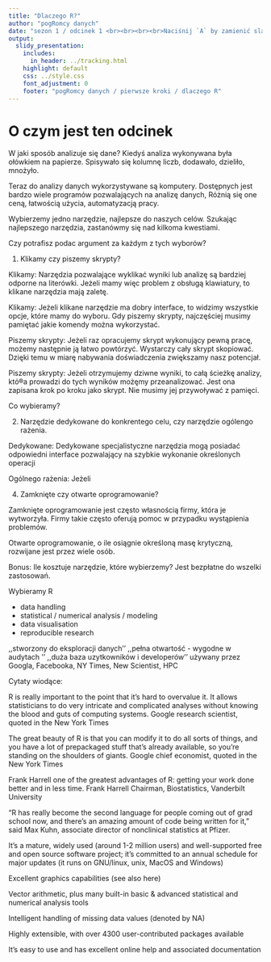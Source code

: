 ```yaml
---
title: "Dlaczego R?"
author: "pogRomcy danych"
date: "sezon 1 / odcinek 1 <br><br><br><br>Naciśnij `A` by zamienić slajdy na ciągły tekst. <br> Naciśnij `T` by wyświetlić spis treści."
output:
  slidy_presentation:
    includes:
      in_header: ../tracking.html
    highlight: default
    css: ../style.css
    font_adjustment: 0
    footer: "pogRomcy danych / pierwsze kroki / dlaczego R"
---
```


# O czym jest ten odcinek











W jaki sposób analizuje się dane?
Kiedyś analiza wykonywana była ołówkiem na papierze.
Spisywało się kolumnę liczb, dodawało, dzieliło, mnożyło.

Teraz do analizy danych wykorzystywane są komputery.
Dostępnych jest bardzo wiele programów pozwalających na analizę danych,
Różnią się one ceną, łatwością użycia, automatyzacją pracy.

Wybierzemy jedno narzędzie, najlepsze do naszych celów.
Szukając najlepszego narzędzia, zastanówmy się nad kilkoma kwestiami.


Czy potrafisz podac argument za każdym z tych wyborów?

1. Klikamy czy piszemy skrypty?

Klikamy: Narzędzia pozwalające wyklikać wyniki lub analizę są bardziej odporne na literówki. Jeżeli mamy więc problem z obsługą klawiatury, to klikane narzędzia mają zaletę.

Klikamy: Jeżeli klikane narzędzie ma dobry interface, to widzimy wszystkie opcje, które mamy do wyboru. Gdy piszemy skrypty, najczęściej musimy pamiętać jakie komendy można wykorzystać.

Piszemy skrypty: Jeżeli raz opracujemy skrypt wykonujący pewną pracę, możemy następnie ją łatwo powtórzyć. Wystarczy cały skrypt skopiować. Dzięki temu w miarę nabywania doświadczenia zwiększamy nasz potencjał.

Piszemy skrypty: Jeżeli otrzymujemy dziwne wyniki, to całą ścieżkę analizy, któ®a prowadzi do tych wyników możęmy przeanalizować. Jest ona zapisana krok po kroku jako skrypt. Nie musimy jej przywoływać z pamięci.

Co wybieramy?


2. Narzędzie dedykowane do konkrentego celu, czy narzędzie ogólengo rażenia.

Dedykowane: Dedykowane specjalistyczne narzędzia mogą posiadać odpowiedni interface pozwalający na szybkie wykonanie określonych operacji

Ogólnego rażenia: Jeżeli 



4. Zamknięte czy otwarte oprogramowanie?

Zamknięte oprogramowanie jest często własnością firmy, która je wytworzyła. 
Firmy takie często oferują pomoc w przypadku wystąpienia problemów.

Otwarte oprogramowanie, o ile osiągnie określoną masę krytyczną, rozwijane jest przez wiele osób.


Bonus: Ile kosztuje narzędzie, które wybierzemy?
Jest bezpłatne do wszelki zastosowań.



Wybieramy R





- data handling
- statistical / numerical analysis / modeling
- data visualisation
- reproducible research

,,stworzony do eksploracji danych''
,,pełna otwartość - wygodne w audytach ''
,,duża baza uzytkowników i developerów''
używany przez Googla, Facebooka, NY Times, New Scientist, 
HPC




Cytaty wiodące:

R is really important to the point that it’s hard to overvalue it. It allows statisticians to do very intricate and complicated analyses without knowing the blood and guts of computing systems. Google research scientist, quoted in the New York Times

The great beauty of R is that you can modify it to do all sorts of things, and you have a lot of prepackaged stuff that’s already available, so you’re standing on the shoulders of giants. Google chief economist, quoted in the New York Times

Frank Harrell 
one of the greatest advantages of R: getting your work done better and in less time.
Frank Harrell
Chairman, Biostatistics, Vanderbilt University


“R has really become the second language for people coming out of grad school now, and there’s an amazing amount of code being written for it,” said Max Kuhn, associate director of nonclinical statistics at Pfizer.


It’s a mature, widely used (around 1-2 million users) and well-supported free and open source software project; it’s committed to an annual schedule for major updates (it runs on GNU/linux, unix, MacOS and Windows)

Excellent graphics capabilities (see also here)

Vector arithmetic, plus many built-in basic & advanced statistical and numerical analysis tools

Intelligent handling of missing data values (denoted by NA)

Highly extensible, with over 4300 user-contributed packages available

It’s easy to use and has excellent online help and associated documentation




